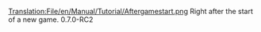 [[Translation:File/en/Manual/Tutorial/Aftergamestart.png]]
Right after the start of a new game. 0.7.0-RC2